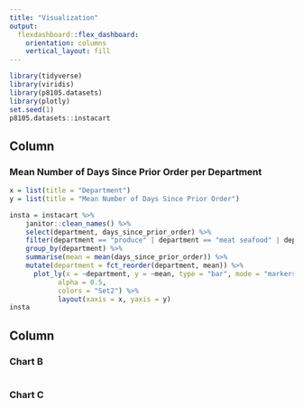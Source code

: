 ```yaml
---
title: "Visualization"
output: 
  flexdashboard::flex_dashboard:
    orientation: columns
    vertical_layout: fill
---
```


```r
library(tidyverse)
library(viridis)
library(p8105.datasets)
library(plotly)
set.seed(1)
p8105.datasets::instacart
```

Column {data-width=650}
-----------------------------------------------------------------------

### Mean Number of Days Since Prior Order per Department 

```r
x = list(title = "Department")
y = list(title = "Mean Number of Days Since Prior Order")

insta = instacart %>% 
    janitor::clean_names() %>%
    select(department, days_since_prior_order) %>%
    filter(department == "produce" | department == "meat seafood" | department == "dairy eggs" | department == "international" | department == "pantry" | department == "snacks" | department == "canned goods" | department == "alcohol" | department == "bakery" | department == "babies" | department == "breakfast" |  department == "frozen" |  department == "bulk" | department == "dry goods pasta" | department == "beverages" |  department == "deli") %>%
    group_by(department) %>%
    summarise(mean = mean(days_since_prior_order)) %>%
    mutate(department = fct_reorder(department, mean)) %>% 
      plot_ly(x = ~department, y = ~mean, type = "bar", mode = "markers", 
            alpha = 0.5, 
            colors = "Set2") %>%
            layout(xaxis = x, yaxis = y)
insta
```

Column {data-width=350}
-----------------------------------------------------------------------

### Chart B

```r

```

### Chart C

```r

```
